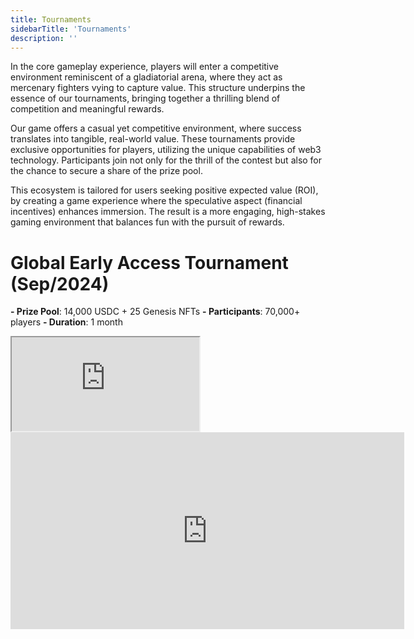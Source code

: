 ```yaml
---
title: Tournaments
sidebarTitle: 'Tournaments'
description: ''
---
```


In the core gameplay experience, players will enter a competitive environment reminiscent of a gladiatorial arena, where they act as mercenary fighters vying to capture value. This structure underpins the essence of our tournaments, bringing together a thrilling blend of competition and meaningful rewards.

Our game offers a casual yet competitive environment, where success translates into tangible, real-world value. These tournaments provide exclusive opportunities for players, utilizing the unique capabilities of web3 technology. Participants join not only for the thrill of the contest but also for the chance to secure a share of the prize pool.

This ecosystem is tailored for users seeking positive expected value (ROI), by creating a game experience where the speculative aspect (financial incentives) enhances immersion. The result is a more engaging, high-stakes gaming environment that balances fun with the pursuit of rewards.

# Global Early Access Tournament (Sep/2024)
**- Prize Pool**: 14,000 USDC + 25 Genesis NFTs
**- Participants**: 70,000+ players
**- Duration**: 1 month
<iframe src="https://www.youtube.com/watch?v=eWLhVYfmL4g"> </iframe>
<iframe
  width="630"
  height="315"
  src="https://www.youtube.com/watch?v=eWLhVYfmL4g"
  title="YouTube video player"
  frameborder="0"
  allow="accelerometer; autoplay; clipboard-write; encrypted-media; gyroscope; picture-in-picture"
  allowfullscreen
></iframe>
